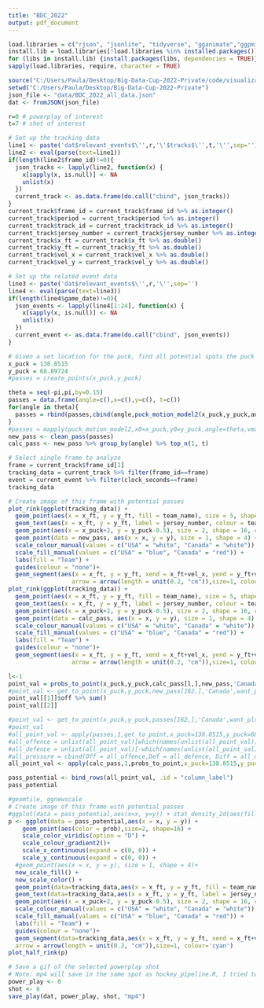 ```yaml
---
title: "BDC_2022"
output: pdf_document
---
```


```r
load.libraries = c("rjson", "jsonlite", "tidyverse", "gganimate","ggpmisc","ggnewscale","viridis")
install.lib = load.libraries[!load.libraries %in% installed.packages()]
for (libs in install.lib) {install.packages(libs, dependencies = TRUE)}
sapply(load.libraries, require, character = TRUE)

source("C:/Users/Paula/Desktop/Big-Data-Cup-2022-Private/code/visualization/hockey_pipeline.R")
setwd("C:/Users/Paula/Desktop/Big-Data-Cup-2022-Private")
json_file <- "data/BDC_2022_all_data.json"
dat <- fromJSON(json_file)
```

```r
r=0 # powerplay of interest
t=7 # shot of interest

# Set up the tracking data
line1 <- paste('dat$relevant_events$\'',r,'\'$tracks$\'',t,'\'',sep='')
line2 <- eval(parse(text=line1))
if(length(line2$frame_id)!=0){
  json_tracks <- lapply(line2, function(x) {
    x[sapply(x, is.null)] <- NA
    unlist(x)
  })
  current_track <- as.data.frame(do.call("cbind", json_tracks))
}
current_track$frame_id = current_track$frame_id %>% as.integer()
current_track$period = current_track$period %>% as.integer()
current_track$track_id = current_track$track_id %>% as.integer()
current_track$jersey_number = current_track$jersey_number %>% as.integer()
current_track$x_ft = current_track$x_ft %>% as.double()
current_track$y_ft = current_track$y_ft %>% as.double()
current_track$vel_x = current_track$vel_x %>% as.double()
current_track$vel_y = current_track$vel_y %>% as.double()

# Set up the related event data
line3 <- paste('dat$relevant_events$\'',r,'\'',sep='')
line4 <- eval(parse(text=line3))
if(length(line4$game_date)!=0){
  json_events <- lapply(line4[1:24], function(x) {
    x[sapply(x, is.null)] <- NA
    unlist(x)
  })
  current_event <- as.data.frame(do.call("cbind", json_events))
}
```


```r
# Given a set location for the puck, find all potential spots the puck could be moved to
x_puck = 138.8515
y_puck = 68.89724
#passes = create_points(x_puck,y_puck)

theta = seq(-pi,pi,by=0.15)
passes = data.frame(angle=c(),x=c(),y=c(), t=c())
for(angle in theta){
  passes = rbind(passes,cbind(angle,puck_motion_model2(x_puck,y_puck,angle)))
}
#passes = mapply(puck_motion_model2,x0=x_puck,y0=y_puck,angle=theta,vmag=speed_puck, t = seq(0,15,0.2), mu = 0.1, beta = 0.1322, g = 32.174)
new_pass <- clean_pass(passes)
calc_pass <- new_pass %>% group_by(angle) %>% top_n(1, t)
```

```r
# Select single frame to analyze
frame = current_track$frame_id[1]
tracking_data = current_track %>% filter(frame_id==frame)
event = current_event %>% filter(clock_seconds==frame)
tracking_data
```

```r
# Create image of this frame with potential passes
plot_rink(ggplot(tracking_data)) +
  geom_point(aes(x = x_ft, y = y_ft, fill = team_name), size = 5, shape = 21) +
  geom_text(aes(x = x_ft, y = y_ft, label = jersey_number, colour = team_name), size = 3) +
  geom_point(aes(x = x_puck+2, y = y_puck-0.5), size = 2, shape = 16, colour='black') +
  geom_point(data = new_pass, aes(x = x, y = y), size = 1, shape = 4) +
  scale_colour_manual(values = c("USA" = "white", "Canada" = "white")) +
  scale_fill_manual(values = c("USA" = "blue", "Canada" = "red")) +
  labs(fill = "Team") +
  guides(colour = "none")+ 
  geom_segment(aes(x = x_ft, y = y_ft, xend = x_ft+vel_x, yend = y_ft+vel_y), #/sqrt(vel_x^2+vel_y^2) to get r=1
                  arrow = arrow(length = unit(0.2, "cm")),size=1, colour='cyan')
plot_rink(ggplot(tracking_data)) +
  geom_point(aes(x = x_ft, y = y_ft, fill = team_name), size = 5, shape = 21) +
  geom_text(aes(x = x_ft, y = y_ft, label = jersey_number, colour = team_name), size = 3) +
  geom_point(aes(x = x_puck+2, y = y_puck-0.5), size = 2, shape = 16, colour='black') +
  geom_point(data = calc_pass, aes(x = x, y = y), size = 1, shape = 4) +
  scale_colour_manual(values = c("USA" = "white", "Canada" = "white")) +
  scale_fill_manual(values = c("USA" = "blue", "Canada" = "red")) +
  labs(fill = "Team") +
  guides(colour = "none")+ 
  geom_segment(aes(x = x_ft, y = y_ft, xend = x_ft+vel_x, yend = y_ft+vel_y), #/sqrt(vel_x^2+vel_y^2) to get r=1
                  arrow = arrow(length = unit(0.2, "cm")),size=1, colour='cyan')
```
```r
l<-1
point_val = probs_to_point(x_puck,y_puck,calc_pass[l,],new_pass,'Canada',TRUE)
#point_val <- get_to_point(x_puck,y_puck,new_pass[162,],'Canada',want_plot=TRUE)
point_val[[1]]$off %>% sum() 
point_val[[2]]
```

```r
#point_val <- get_to_point(x_puck,y_puck,passes[162,],'Canada',want_plot=FALSE)
#point_val
#all_point_val <- apply(passes,1,get_to_point,x_puck=138.8515,y_puck=68.89724,offence='Canada',want_plot=FALSE)
#all_offence = unlist(all_point_val)[which(names(unlist(all_point_val))=='Off_val')]
#all_defence = unlist(all_point_val)[-which(names(unlist(all_point_val))=='Off_val')]
#all_pressure = cbind(Off = all_offence,Def = all_defence, Diff = all_offence-all_defence)
all_point_val <- apply(calc_pass,1,probs_to_point,x_puck=138.8515,y_puck=68.89724,all_ang=new_pass,offence='Canada',want_plot=FALSE)

pass_potential <- bind_rows(all_point_val, .id = "column_label")
pass_potential
```

```r
#geomtile, ggnewscale
# Create image of this frame with potential passes
#ggplot(data = pass_potential,aes(x=x, y=y)) + stat_density_2d(aes(fill = ..density..), geom = "raster", contour = FALSE)
p <- ggplot(data = pass_potential,aes(x = x, y = y)) + 
    geom_point(aes(color = prob),size=2, shape=16) +
    scale_color_viridis(option = "D") +
    scale_colour_gradient2()+
    scale_x_continuous(expand = c(0, 0)) +
    scale_y_continuous(expand = c(0, 0)) +
  #geom_point(aes(x = x, y = y), size = 1, shape = 4)+
  new_scale_fill() +
  new_scale_color() +
  geom_point(data=tracking_data,aes(x = x_ft, y = y_ft, fill = team_name), size = 5, shape = 21) +
  geom_text(data=tracking_data,aes(x = x_ft, y = y_ft, label = jersey_number, colour = team_name), size = 3) +
  geom_point(aes(x = x_puck+2, y = y_puck-0.5), size = 2, shape = 16, colour='black') +
  scale_colour_manual(values = c("USA" = "white", "Canada" = "white")) +
  scale_fill_manual(values = c("USA" = "blue", "Canada" = "red")) +
  labs(fill = "Team") +
  guides(colour = "none")+ 
  geom_segment(data=tracking_data,aes(x = x_ft, y = y_ft, xend = x_ft+vel_x, yend = y_ft+vel_y), #/sqrt(vel_x^2+vel_y^2) to get r=1
  arrow = arrow(length = unit(0.2, "cm")),size=1, colour='cyan')
plot_half_rink(p)
```



```r
# Save a gif of the selected powerplay shot
# Note: mp4 will save in the same spot as hockey_pipeline.R, I tried to fix but couldn't get it to.
power_play <- 0
shot <- 6
save_play(dat, power_play, shot, "mp4")
```

